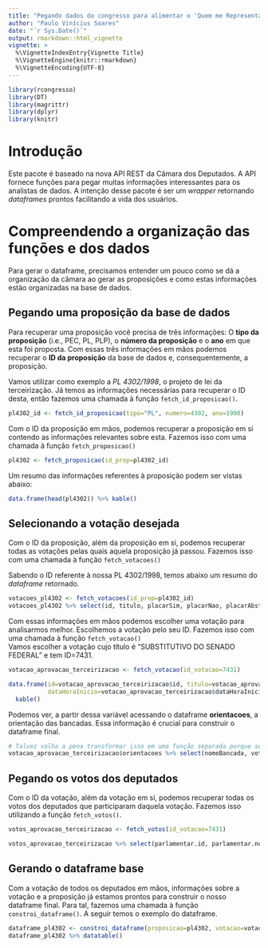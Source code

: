 ```yaml
---
title: "Pegando dados do congresso para alimentar o 'Quem me Representa?'"
author: "Paulo Vinícius Soares"
date: "`r Sys.Date()`"
output: rmarkdown::html_vignette
vignette: >
  %\VignetteIndexEntry{Vignette Title}
  %\VignetteEngine{knitr::rmarkdown}
  %\VignetteEncoding{UTF-8}
---
```


```r
library(rcongresso)
library(DT)
library(magrittr)
library(dplyr)
library(knitr)
```


# Introdução
Este pacote é baseado na nova API REST da Câmara dos Deputados. A API fornece funções para pegar muitas informações interessantes para os analistas de dados. A intenção desse pacote é ser um *wrapper* retornando *dataframes* prontos facilitando a vida dos usuários.

# Compreendendo a organização das funções e dos dados
Para gerar o dataframe, precisamos entender um pouco como se dá a organização da câmara ao gerar as proposições e como estas informações estão organizadas na base de dados.

## Pegando uma proposição da base de dados
Para recuperar uma proposição você precisa de três informações: O **tipo da proposição** (i.e., PEC, PL, PLP), o **número da proposição** e o **ano** em que esta foi proposta. Com essas três informações em mãos podemos recuperar o **ID da proposição** da base de dados e, consequentemente, a proposição.    

Vamos utilizar como exemplo a *PL 4302/1998*, o projeto de lei da terceirização. Já temos as informações necessárias para recuperar o ID desta, então fazemos uma chamada à função `fetch_id_proposicao()`.

```r
pl4302_id <- fetch_id_proposicao(tipo="PL", numero=4302, ano=1998)
```

Com o ID da proposição em mãos, podemos recuperar a proposição em si contendo as informações relevantes sobre esta. Fazemos isso com uma chamada à função `fetch_proposicao()`
```r
pl4302 <- fetch_proposicao(id_prop=pl4302_id)
```

Um resumo das informações referentes à proposição podem ser vistas abaixo:
```r
data.frame(head(pl4302)) %>% kable()
```

## Selecionando a votação desejada

Com o ID da proposição, além da proposição em si, podemos recuperar todas as votações pelas quais aquela proposição já passou. Fazemos isso com uma chamada à função `fetch_votacoes()`   

Sabendo o ID referente à nossa PL 4302/1998, temos abaixo um resumo do *dataframe* retornado.

```r
votacoes_pl4302 <- fetch_votacoes(id_prop=pl4302_id)
votacoes_pl4302 %>% select(id, titulo, placarSim, placarNao, placarAbstencao) %>% kable()
```

Com essas informações em mãos podemos escolher uma votação para analisarmos melhor. Escolhemos a votação pelo seu ID. Fazemos isso com uma chamada à função `fetch_votacao()`  
Vamos escolher a votação cujo título é "SUBSTITUTIVO DO SENADO FEDERAL" e tem ID=7431.

```r
votacao_aprovacao_terceirizacao <- fetch_votacao(id_votacao=7431)

data.frame(id=votacao_aprovacao_terceirizacao$id, titulo=votacao_aprovacao_terceirizacao$titulo, 
           dataHoraInicio=votacao_aprovacao_terceirizacao$dataHoraInicio, dataHoraFim=votacao_aprovacao_terceirizacao$dataHoraFim) %>%
  kable()
```

Podemos ver, a partir dessa variável acessando o dataframe **orientacoes**, a orientação das bancadas. Essa informação é crucial para construir o dataframe final.

```r
# Talvez valha a pena transformar isso em uma função separada porque sempre acessamos esse Dataframe.
votacao_aprovacao_terceirizacao$orientacoes %>% select(nomeBancada, voto) %>% datatable()
```

## Pegando os votos dos deputados

Com o ID da votação, além da votação em si, podemos recuperar todas os votos dos deputados que participaram daquela votação. Fazemos isso utilizando a função `fetch_votos()`.

```r
votos_aprovacao_terceirizacao <- fetch_votos(id_votacao=7431)

votos_aprovacao_terceirizacao %>% select(parlamentar.id, parlamentar.nome, parlamentar.siglaPartido, voto) %>% datatable()
```

## Gerando o dataframe base

Com a votação de todos os deputados em mãos, informações sobre a votação e a proposição já estamos prontos para construir o nosso dataframe final. Para tal, fazemos uma chamada à função `constroi_dataframe()`. A seguir temos o exemplo do dataframe.

```r
dataframe_pl4302 <- constroi_dataframe(proposicao=pl4302, votacao=votacao_aprovacao_terceirizacao, votos=votos_aprovacao_terceirizacao)
dataframe_pl4302 %>% datatable()
```








